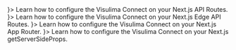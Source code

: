 
<CardGroup cols={2}>
    <Card title="Next.js API Routes" href="/docs/connect/next/api-routes" icon={<ArrowRightLeft size={20} />}>
        Learn how to configure the Visulima Connect on your Next.js API Routes.
    </Card>
    <Card title="Next.js Edge API Routes" href="/docs/connect/next/edge-api-routes" icon={<ArrowRightLeft size={20} />}>
        Learn how to configure the Visulima Connect on your Next.js Edge API Routes.
    </Card>
    <Card title="Next.js App Router" href="/docs/connect/next/app-router" icon={<ArrowRightLeft size={20} />}>
        Learn how to configure the Visulima Connect on your Next.js App Router.
    </Card>
    <Card title="Next.js getServerSideProps" href="/docs/connect/next/get-server-side-props" icon={<ArrowRightLeft size={20} />}>
        Learn how to configure the Visulima Connect on your Next.js getServerSideProps.
    </Card>
</CardGroup>
